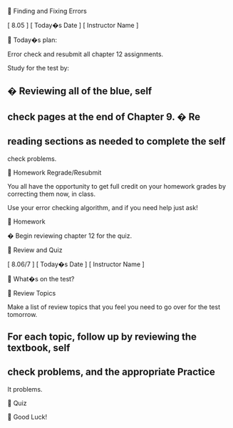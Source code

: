 
Finding and Fixing Errors


[ 8.05 ] [ Today�s Date ] [ Instructor Name ]



Today�s plan:


Error check and resubmit all chapter 12 assignments.


Study for the test by:


�
Reviewing all of the blue, self
-
check pages at the end of Chapter 9.
�
Re
-
reading sections as needed to complete the self
-
check problems.





Homework Regrade/Resubmit


You all have the opportunity to get full credit on your homework 
grades by correcting them now, in class.


Use your error checking algorithm, and if you need help just ask!



Homework


�
Begin reviewing chapter 12 for the quiz.



Review and Quiz


[ 8.06/7 ] [ Today�s Date ] [ Instructor Name ]



What�s on the test?



Review Topics


Make a list of review topics that you feel you need to go over for the 
test tomorrow.


For each topic, follow up by reviewing the textbook, self
-
check 
problems, and the appropriate Practice
-
It problems.



Quiz



Good Luck!



